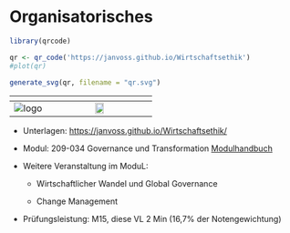 # Organisatorisches {.unnumbered}

```r
library(qrcode)

qr <- qr_code('https://janvoss.github.io/Wirtschaftsethik')
#plot(qr)

generate_svg(qr, filename = "qr.svg")

```

|       ${}$        |  ${}$  |
|:-----------------:|:--------------------------------------------------:|
| ![logo](logo.png) |    ![](qr.svg){width="30%"}              |

- Unterlagen: <https://janvoss.github.io/Wirtschaftsethik/>

- Modul: 209-034 Governance und Transformation [Modulhandbuch](https://www.hfwu.de/fileadmin/user_upload/FAVM/ZuB/Module/Modulhandbuch_spob_zub_2022_WiSe_Stand_2022_WiSe.pdf) 

- Weitere Veranstaltung im ModuL:

  - Wirtschaftlicher Wandel und Global Governance
  
  - Change Management

- Prüfungsleistung: M15, diese VL  2 Min (16,7% der Notengewichtung)